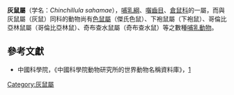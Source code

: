 {{Speciesbox 
| taxon = Chinchillula sahamae
| name = 灰鼠
| status = LR/lc | status_system = IUCN2.3
| binomial = ''Chinchillula sahamae''
| authority = Thomas, 1898
| synonyms =
}}

'''灰鼠屬'''（学名：''Chinchillula sahamae''），[[哺乳綱|哺乳綱]]、[[囓齒目|囓齒目]]、[[倉鼠科|倉鼠科]]的一屬，而與灰鼠屬（灰鼠）同科的動物尚有[[色鼠屬|色鼠屬]]（傑氏色鼠）、下袍鼠屬（下袍鼠）、哥倫比亞林鼠屬（哥倫比亞林鼠）、奇布查水鼠屬（奇布查水鼠）等之數種[[哺乳動物|哺乳動物]]。

==參考文獻==
*中國科學院，《中國科學院動物研究所的世界動物名稱資料庫》，[https://web.archive.org/web/20050718232917/http://vzd.brim.ac.cn/division/fauna/index.asp]
{{Taxonbar|from=Q441586}}

[[Category:灰鼠屬|Category:灰鼠屬]]
